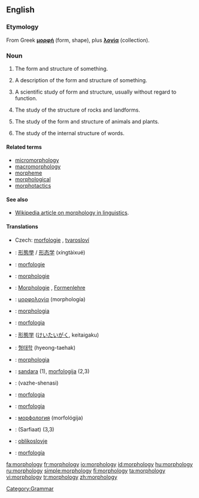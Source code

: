 ==English==
{{wikipedia}}

===Etymology===
From Greek '''[[μορφή]]''' (form, shape), plus '''[[λογία]]''' (collection).

===Noun===
{{en-noun|morphologi|es|-}}

# {{countable}} The form and structure of something.
# {{countable}} A description of the form and structure of something.
# {{uncountable}} A scientific study of form and structure, usually without regard to function.
# {{geology}} The study of the structure of rocks and landforms.
# {{biology}} The study of the form and structure of animals and plants.
# {{linguistics}} The study of the internal structure of words.

====Related terms====
* [[micromorphology]]
* [[macromorphology]]
* [[morpheme]]
* [[morphological]]
* [[morphotactics]]

====See also====
* [[w:morphology (linguistics)| Wikipedia article on morphology in linguistics]].

====Translations====
{{trans-top|the form and structure of something}}
{{trans-mid}}
{{trans-bottom}}

{{trans-top|a description of the form and structure of something}}
{{trans-mid}}
{{trans-bottom}}

{{trans-top|a scientific study of form and structure}}
{{trans-mid}}
{{trans-bottom}}

{{trans-top|geology}}
{{trans-mid}}
{{trans-bottom}}

{{trans-top|biology}}
{{trans-mid}}
{{trans-bottom}}

{{trans-top|linguistics}}
* Czech: [[morfologie]] {{f}}, [[tvarosloví]] {{n}}
{{trans-mid}}
{{trans-bottom}}

{{checktrans-top}}
* {{ttbc|Chinese}}: [[形態學]] / [[形态学]] (xíngtàixué)
* {{ttbc|Dutch}}: [[morfologie]] {{f}}
* {{ttbc|French}}: [[morphologie]] {{f}}
* {{ttbc|German}}: [[Morphologie]] {{f}}, [[Formenlehre]] {{f}}
* {{ttbc|Greek}}: [[μορφολογία]] (morphología) {{f}}
* {{ttbc|Interlingua}}: [[morphologia]]
* {{ttbc|Italian}}: [[morfologia]] {{f}}
* {{ttbc|Japanese}}: [[形態学]] ([[けいたいがく]], keitaigaku)
{{checktrans-mid}}
* {{ttbc|Korean}}: [[형태학]] (hyeong-taehak)
* {{ttbc|Latin}}: [[morphologia]]
* {{ttbc|Lithuanian}}: [[sandara]] {{f}} (1), [[morfologija]] {{f}} (2,3)
* {{ttbc|Persian}}: {{fa-Arab|[[واژهشناسی]]}} (vazhe-shenasi)
* {{ttbc|Polish}}: [[morfologia]] {{f}}
* {{ttbc|Portuguese}}: [[morfologia]] {{f}}
* {{ttbc|Russian}}: [[морфология]] (morfológija) {{f}}
* {{ttbc|Sindhi}}: {{SDchar|[[صرفيات]]}} (Sarfiaat) {{f}} (3,3)
* {{ttbc|Slovenian}}: [[oblikoslovje]]
* {{ttbc|Spanish}}: [[morfología]] {{f}}
{{checktrans-bottom}}

[[Category:Grammar]]

[[fa:morphology]]
[[fr:morphology]]
[[io:morphology]]
[[id:morphology]]
[[hu:morphology]]
[[ru:morphology]]
[[simple:morphology]]
[[fi:morphology]]
[[ta:morphology]]
[[vi:morphology]]
[[tr:morphology]]
[[zh:morphology]]